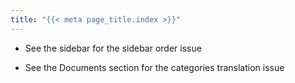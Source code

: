 ```yaml
---
title: "{{< meta page_title.index >}}"
---
```


- See the sidebar for the sidebar order issue

- See the Documents section for the categories translation issue
